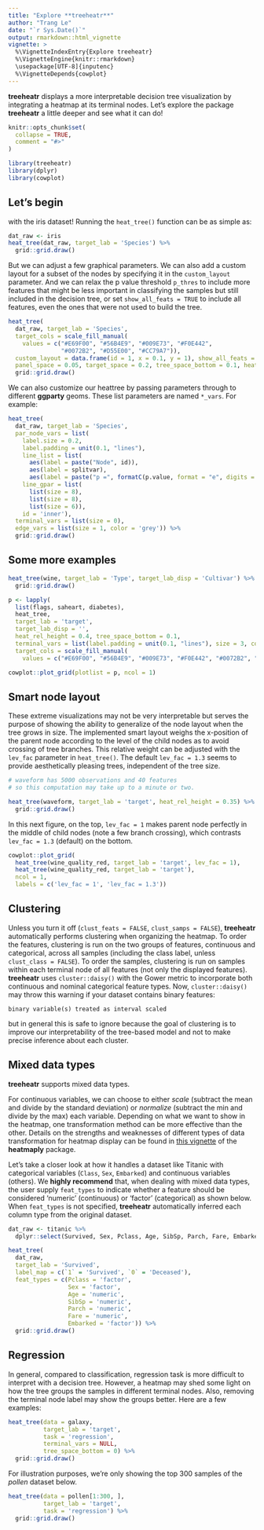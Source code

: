 ```yaml
---
title: "Explore **treeheatr**"
author: "Trang Le"
date: "`r Sys.Date()`"
output: rmarkdown::html_vignette
vignette: >
  %\VignetteIndexEntry{Explore treeheatr}
  %\VignetteEngine{knitr::rmarkdown}
  \usepackage[UTF-8]{inputenc}
  %\VignetteDepends{cowplot}
---
```


**treeheatr** displays a more interpretable decision tree visualization by integrating a heatmap at its terminal nodes.
Let's explore the package **treeheatr** a little deeper and see what it can do!


```r
knitr::opts_chunk$set(
  collapse = TRUE,
  comment = "#>"
)
```

```r
library(treeheatr)
library(dplyr)
library(cowplot)
```

## Let's begin

with the iris dataset!
Running the `heat_tree()` function can be as simple as:

```r
dat_raw <- iris
heat_tree(dat_raw, target_lab = 'Species') %>% 
  grid::grid.draw()
```

But we can adjust a few graphical parameters.
We can also add a custom layout for a subset of the nodes by specifying it in the `custom_layout` parameter.
And we can relax the p value threshold `p_thres` to include more features that might be less important in classifying the samples but still included in the decision tree, or set `show_all_feats = TRUE` to include all features, even the ones that were not used to build the tree.

```r
heat_tree(
  dat_raw, target_lab = 'Species', 
  target_cols = scale_fill_manual(
    values = c("#E69F00", "#56B4E9", "#009E73", "#F0E442", 
               "#0072B2", "#D55E00", "#CC79A7")),
  custom_layout = data.frame(id = 1, x = 0.1, y = 1), show_all_feats = TRUE,
  panel_space = 0.05, target_space = 0.2, tree_space_bottom = 0.1, heat_rel_height = 0.4) %>% 
  grid::grid.draw()
```

We can also customize our heattree by passing parameters through to different **ggparty** geoms.
These list parameters are named `*_vars`.
For example:

```r
heat_tree(
  dat_raw, target_lab = 'Species',
  par_node_vars = list(
    label.size = 0.2,
    label.padding = unit(0.1, "lines"),
    line_list = list(
      aes(label = paste("Node", id)),
      aes(label = splitvar),
      aes(label = paste("p =", formatC(p.value, format = "e", digits = 2)))),
    line_gpar = list(
      list(size = 8),
      list(size = 8),
      list(size = 6)),
    id = 'inner'),
  terminal_vars = list(size = 0),
  edge_vars = list(size = 1, color = 'grey')) %>% 
  grid::grid.draw()
```

## Some more examples

```r
heat_tree(wine, target_lab = 'Type', target_lab_disp = 'Cultivar') %>% 
  grid::grid.draw()
```

```r
p <- lapply(
  list(flags, saheart, diabetes), 
  heat_tree, 
  target_lab = 'target', 
  target_lab_disp = '',
  heat_rel_height = 0.4, tree_space_bottom = 0.1, 
  terminal_vars = list(label.padding = unit(0.1, "lines"), size = 3, color = 'white'),
  target_cols = scale_fill_manual(
    values = c("#E69F00", "#56B4E9", "#009E73", "#F0E442", "#0072B2", "#D55E00", "#CC79A7")))

cowplot::plot_grid(plotlist = p, ncol = 1)
```


## Smart node layout

These extreme visualizations may not be very interpretable but serves the purpose of showing the ability to generalize of the node layout when the tree grows in size.
The implemented smart layout weighs the x-position of the parent node according to the level of the child nodes as to avoid crossing of tree branches.
This relative weight can be adjusted with the `lev_fac` parameter in `heat_tree()`.
The default `lev_fac = 1.3` seems to provide aesthetically pleasing trees, independent of the tree size.

```r
# waveform has 5000 observations and 40 features
# so this computation may take up to a minute or two.

heat_tree(waveform, target_lab = 'target', heat_rel_height = 0.35) %>%
  grid::grid.draw()
```

In this next figure, on the top, `lev_fac = 1` makes parent node perfectly in the middle of child nodes (note a few branch crossing), which contrasts `lev_fac = 1.3` (default) on the bottom.

```r
cowplot::plot_grid(
  heat_tree(wine_quality_red, target_lab = 'target', lev_fac = 1),
  heat_tree(wine_quality_red, target_lab = 'target'),
  ncol = 1,
  labels = c('lev_fac = 1', 'lev_fac = 1.3'))
```

## Clustering

Unless you turn it off (`clust_feats = FALSE`, `clust_samps = FALSE`), **treeheatr** automatically performs clustering when organizing the heatmap.
To order the features, clustering is run on the two groups of features, continuous and categorical, across all samples (including the class label, unless `clust_class = FALSE`).
To order the samples, clustering is run on samples within each terminal node of all features (not only the displayed features).
**treeheatr** uses `cluster::daisy()` with the Gower metric to incorporate both continuous and nominal categorical feature types.
Now, `cluster::daisy()` may throw this warning if your dataset contains binary features:

```binary variable(s) treated as interval scaled```

but in general this is safe to ignore because the goal of clustering is to improve our interpretability of the tree-based model and not to make precise inference about each cluster.

## Mixed data types

**treeheatr** supports mixed data types.

For continuous variables, we can choose to either *scale* (subtract the mean and divide by the standard deviation) or *normalize* (subtract the min and divide by the max) each variable.
Depending on what we want to show in the heatmap, one transformation method can be more effective than the other.
Details on the strengths and weaknesses of different types of data transformation for heatmap display can be found in [this vignette]( https://cran.r-project.org/web/packages/heatmaply/vignettes/heatmaply.html#data-transformation-scaling-normalize-and-percentize) of the **heatmaply** package.

Let's take a closer look at how it handles a dataset like Titanic with categorical variables (`Class`, `Sex`, `Embarked`) and continuous variables (others).
We **highly recommend** that, when dealing with mixed data types, the user supply `feat_types` to indicate whether a feature should be considered 'numeric' (continuous) or 'factor' (categorical) as shown below.
When `feat_types` is not specified, **treeheatr** automatically inferred each column type from the original dataset.

```r
dat_raw <- titanic %>%
  dplyr::select(Survived, Sex, Pclass, Age, SibSp, Parch, Fare, Embarked) 

heat_tree(
  dat_raw,
  target_lab = 'Survived',
  label_map = c(`1` = 'Survived', `0` = 'Deceased'),
  feat_types = c(Pclass = 'factor',
                 Sex = 'factor',
                 Age = 'numeric',
                 SibSp = 'numeric',
                 Parch = 'numeric',
                 Fare = 'numeric',
                 Embarked = 'factor')) %>% 
  grid::grid.draw()
```


## Regression

In general, compared to classification, regression task is more difficult to interpret with a decision tree.
However, a heatmap may shed some light on how the tree groups the samples in different terminal nodes.
Also, removing the terminal node label may show the groups better.
Here are a few examples:


```r
heat_tree(data = galaxy,
          target_lab = 'target',
          task = 'regression',
          terminal_vars = NULL,
          tree_space_bottom = 0) %>%
  grid::grid.draw()
```


For illustration purposes, we're only showing the top 300 samples of the *pollen* dataset below.

```r
heat_tree(data = pollen[1:300, ],
          target_lab = 'target',
          task = 'regression') %>%
  grid::grid.draw()
```

